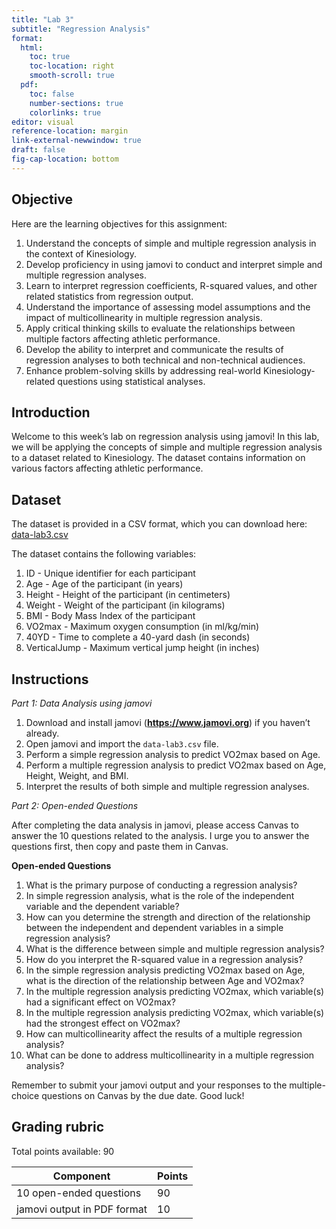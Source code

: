 ```yaml
---
title: "Lab 3"
subtitle: "Regression Analysis"
format: 
  html:
    toc: true
    toc-location: right
    smooth-scroll: true
  pdf:
    toc: false
    number-sections: true
    colorlinks: true
editor: visual
reference-location: margin
link-external-newwindow: true
draft: false
fig-cap-location: bottom
---
```


## Objective

Here are the learning objectives for this assignment:

1.  Understand the concepts of simple and multiple regression analysis in the context of Kinesiology.
2.  Develop proficiency in using jamovi to conduct and interpret simple and multiple regression analyses.
3.  Learn to interpret regression coefficients, R-squared values, and other related statistics from regression output.
4.  Understand the importance of assessing model assumptions and the impact of multicollinearity in multiple regression analysis.
5.  Apply critical thinking skills to evaluate the relationships between multiple factors affecting athletic performance.
6.  Develop the ability to interpret and communicate the results of regression analyses to both technical and non-technical audiences.
7.  Enhance problem-solving skills by addressing real-world Kinesiology-related questions using statistical analyses.

## Introduction

Welcome to this week's lab on regression analysis using jamovi! In this lab, we will be applying the concepts of simple and multiple regression analysis to a dataset related to Kinesiology. The dataset contains information on various factors affecting athletic performance.

## **Dataset** {#sec-dataset}

The dataset is provided in a CSV format, which you can download here: [data-lab3.csv](./data/data-lab3.csv)

The dataset contains the following variables:

1.  ID - Unique identifier for each participant
2.  Age - Age of the participant (in years)
3.  Height - Height of the participant (in centimeters)
4.  Weight - Weight of the participant (in kilograms)
5.  BMI - Body Mass Index of the participant
6.  VO2max - Maximum oxygen consumption (in ml/kg/min)
7.  40YD - Time to complete a 40-yard dash (in seconds)
8.  VerticalJump - Maximum vertical jump height (in inches)

## Instructions {#sec-instructions}

*Part 1: Data Analysis using jamovi*

1.  Download and install jamovi ([**https://www.jamovi.org**](https://www.jamovi.org/)) if you haven't already.
2.  Open jamovi and import the `data-lab3.csv` file.
3.  Perform a simple regression analysis to predict VO2max based on Age.
4.  Perform a multiple regression analysis to predict VO2max based on Age, Height, Weight, and BMI.
5.  Interpret the results of both simple and multiple regression analyses.

*Part 2: Open-ended Questions*

After completing the data analysis in jamovi, please access Canvas to answer the 10 questions related to the analysis. I urge you to answer the questions first, then copy and paste them in Canvas.

**Open-ended Questions**

1.  What is the primary purpose of conducting a regression analysis?
2.  In simple regression analysis, what is the role of the independent variable and the dependent variable?
3.  How can you determine the strength and direction of the relationship between the independent and dependent variables in a simple regression analysis?
4.  What is the difference between simple and multiple regression analysis?
5.  How do you interpret the R-squared value in a regression analysis?
6.  In the simple regression analysis predicting VO2max based on Age, what is the direction of the relationship between Age and VO2max?
7.  In the multiple regression analysis predicting VO2max, which variable(s) had a significant effect on VO2max?
8.  In the multiple regression analysis predicting VO2max, which variable(s) had the strongest effect on VO2max?
9.  How can multicollinearity affect the results of a multiple regression analysis?
10. What can be done to address multicollinearity in a multiple regression analysis?

Remember to submit your jamovi output and your responses to the multiple-choice questions on Canvas by the due date. Good luck!

## Grading rubric

Total points available: 90

| Component                   | Points |
|-----------------------------|--------|
| 10 open-ended questions     | 90     |
| jamovi output in PDF format | 10     |
